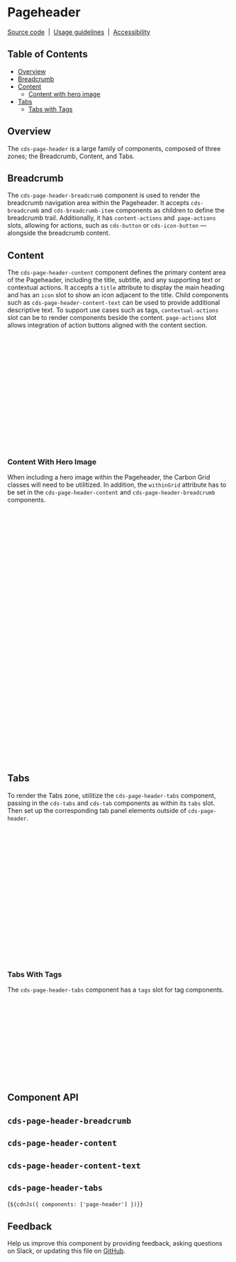 
<Meta of={PageHeaderStories} />

# Pageheader

[Source code](https://github.com/carbon-design-system/carbon/tree/main/packages/web-components/src/components/page-header)
&nbsp;|&nbsp;
[Usage guidelines](https://www.carbondesignsystem.com/components/page-header/usage)
&nbsp;|&nbsp;
[Accessibility](https://www.carbondesignsystem.com/components/page-header/accessibility)

## Table of Contents

- [Overview](#overview)
- [Breadcrumb](#breadcrumb)
- [Content](#content)
  - [Content with hero image](#content-with-hero-image)
- [Tabs](#tabs)
  - [Tabs with Tags](#tabs-with-tags)

## Overview

The `cds-page-header` is a large family of components, composed of three zones; the Breadcrumb, Content, and Tabs.

<Canvas of={PageHeaderStories.Default} />

## Breadcrumb

The `cds-page-header-breadcrumb` component is used to render the breadcrumb navigation area within the Pageheader.
It accepts `cds-breadcrumb` and `cds-breadcrumb-item` components as children to define the breadcrumb trail. Additionally, it has
`content-actions` and` page-actions` slots, allowing for actions, such as `cds-button` or `cds-icon-button` — alongside
the breadcrumb content.

## Content

<Canvas of={PageHeaderStories.ContentWithContextualActionsAndPageActions} />

The `cds-page-header-content` component defines the primary content area of the Pageheader, including the title, subtitle, and
any supporting text or contextual actions. It accepts a `title` attribute to display the main heading and has an `icon` slot
to show an icon adjacent to the title. Child components such as `cds-page-header-content-text` can be used to provide additional descriptive text.
To support use cases such as tags, `contextual-actions` slot can be to render components beside the content.
`page-actions` slot allows integration of action buttons aligned with the content section.

```html
<cds-page-header>
  <cds-page-header-breadcrumb>...</cds-page-header-breadcrumb>
  <cds-page-header-content
    title="Title">
    <div slot="contextual-actions">
      <cds-tag type="blue" size="lg">Tag</cds-tag>
    </div>
    <div slot="page-actions">
      <cds-button size="md"
        >Primary action ${Add16({ slot: 'icon' })}</cds-button
      >
    </div>
    <cds-page-header-content-text subtitle="Subtitle">
      Content text.
    </cds-page-header-content-text>
  </cds-page-header-content>
</cds-page-header>
```

### Content With Hero Image

<Canvas of={PageHeaderStories.ContentWithHeroImage} />

When including a hero image within the Pageheader, the Carbon Grid classes will need to be utilitized. In addition,
the `withinGrid` attribute has to be set in the `cds-page-header-content` and `cds-page-header-breadcrumb` components.

```css
@use '@carbon/grid';

// Emit css-grid styles
@include grid.css-grid();
```

```html
<cds-page-header>
  <div class="cds--css-grid">
    <div class="cds--sm:col-span-4 cds--md:col-span-4 cds--lg:col-span-8 cds--css-grid-column">
      <cds-page-header-breadcrumb within-grid border=false>...</cds-page-header-breadcrumb>
      <cds-page-header-content
        within-grid
        title="Title"
        >
        ...
      </cds-page-header-content>
      </div>
      <div class="cds--sm:col-span-0 cds--md:col-span-4 cds--lg:col-span-8 cds--css-grid-column">
        <cds-page-header-hero-image>
          <picture>
            <source
              srcset="..."
              media=${`(min-width: ${breakpoints.lg.width})`}
            ></source>
            <source
              srcset="..."
              media=${`(max-width: ${breakpoints.lg.width})`}
            ></source>
            <img
              src="..."
              alt="a default image"
              style="max-width:100%;height:auto"
            />
          </picture>
        </cds-page-header-hero-image>
      </div>
    </div>
  </div>
</cds-page-header>
```

## Tabs

To render the Tabs zone, utilitize the `cds-page-header-tabs` component, passing in the `cds-tabs` and `cds-tab` components
as within its `tabs` slot. Then set up the corresponding tab panel elements outside of `cds-page-header`.

```html
<cds-page-header>
  <cds-page-header-breadcrumb>...</cds-page-header-breadcrumb>
  <cds-page-header-content>
    ...
  </cds-page-header-content>
  <cds-page-header-tabs>
    <cds-tabs slot="tabs" value="tab-1">
      <cds-tab id="tab-1" target="tab-panel-1" value="tab-1"
        >Tab 1</cds-tab>
      <cds-tab id="tab-2" target="tab-panel-2" value="tab-2"
        >Tab 2</cds-tab>
    </cds-tabs>
  </cds-page-header-tabs>
</cds-page-header>
<div id="tab-panel-1" role="tabpanel" aria-labelledby="tab-1" hidden>
  Tab Panel 1
</div>
<div id="tab-panel-2" role="tabpanel" aria-labelledby="tab-2" hidden>
  Tab Panel 2
</div>
```

### Tabs With Tags

<Canvas of={PageHeaderStories.TabBarWithTabsAndTags} />

The `cds-page-header-tabs` component has a `tags` slot for tag components.

```html
<cds-page-header>
  <cds-page-header-breadcrumb>...</cds-page-header-breadcrumb>
  <cds-page-header-content>
    ...
  </cds-page-header-content>
  <cds-page-header-tabs>
    ...
    <div slot='tags'>
      <cds-tag type='blue' size='md'>Tag</cds-tag>
    </div>
  </cds-page-header-tabs>
</cds-page-header>
```

## Component API

<ArgTypes of="cds-page-header" />

## `cds-page-header-breadcrumb`

<ArgTypes of="cds-page-header-breadcrumb" />

## `cds-page-header-content`

<ArgTypes of="cds-page-header-content" />

## `cds-page-header-content-text`

<ArgTypes of="cds-page-header-content-text" />

## `cds-page-header-tabs`

<ArgTypes of="cds-page-header-tabs" />

<Markdown>{`${cdnJs({ components: ['page-header'] })}`}</Markdown>

## Feedback

Help us improve this component by providing feedback, asking questions on Slack,
or updating this file on
[GitHub](https://github.com/carbon-design-system/carbon/edit/main/packages/web-components/src/components/page-header/page-header.mdx).
